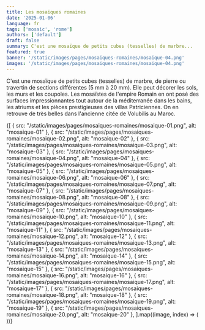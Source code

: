 ```yaml
---
title: Les mosaïques romaines
date: '2025-01-06'
language: fr
tags: ['mosaic', 'rome']
authors: ['default']
draft: false
summary: C'est une mosaïque de petits cubes (tesselles) de marbre...
featured: true
banner: '/static/images/pages/mosaiques-romaines/mosaique-04.png'
images: '/static/images/pages/mosaiques-romaines/mosaique-04.png'
---
```

C'est une mosaïque de petits cubes (tesselles) de marbre, de pierre ou travertin de sections différentes 
(5 mm à 20 mm). Elle peut décorer les sols, les murs et les coupoles. Les mosaïstes de l'empire Romain en ont posé des 
surfaces impressionnantes tout autour de la méditerranée dans les bains, les atriums et les pièces prestigieuses des 
villas Patriciennes. On en retrouve de très belles dans l'ancienne citée de Volubilis au Maroc.

<div className="grid grid-cols-1 md:grid-cols-2 lg:grid-cols-3 gap-2">
  {[
    { src: "/static/images/pages/mosaiques-romaines/mosaique-01.png", alt: "mosaique-01" },
    { src: "/static/images/pages/mosaiques-romaines/mosaique-02.png", alt: "mosaique-02" },
    { src: "/static/images/pages/mosaiques-romaines/mosaique-03.png", alt: "mosaique-03" },
    { src: "/static/images/pages/mosaiques-romaines/mosaique-04.png", alt: "mosaique-04" },
    { src: "/static/images/pages/mosaiques-romaines/mosaique-05.png", alt: "mosaique-05" },
    { src: "/static/images/pages/mosaiques-romaines/mosaique-06.png", alt: "mosaique-06" },
    { src: "/static/images/pages/mosaiques-romaines/mosaique-07.png", alt: "mosaique-07" },
    { src: "/static/images/pages/mosaiques-romaines/mosaique-08.png", alt: "mosaique-08" },
    { src: "/static/images/pages/mosaiques-romaines/mosaique-09.png", alt: "mosaique-09" },
    { src: "/static/images/pages/mosaiques-romaines/mosaique-10.png", alt: "mosaique-10" },
    { src: "/static/images/pages/mosaiques-romaines/mosaique-11.png", alt: "mosaique-11" },
    { src: "/static/images/pages/mosaiques-romaines/mosaique-12.png", alt: "mosaique-12" },
    { src: "/static/images/pages/mosaiques-romaines/mosaique-13.png", alt: "mosaique-13" },
    { src: "/static/images/pages/mosaiques-romaines/mosaique-14.png", alt: "mosaique-14" },
    { src: "/static/images/pages/mosaiques-romaines/mosaique-15.png", alt: "mosaique-15" },
    { src: "/static/images/pages/mosaiques-romaines/mosaique-16.png", alt: "mosaique-16" },
    { src: "/static/images/pages/mosaiques-romaines/mosaique-17.png", alt: "mosaique-17" },
    { src: "/static/images/pages/mosaiques-romaines/mosaique-18.png", alt: "mosaique-18" },
    { src: "/static/images/pages/mosaiques-romaines/mosaique-19.png", alt: "mosaique-19" },
    { src: "/static/images/pages/mosaiques-romaines/mosaique-20.png", alt: "mosaique-20" },
  ].map((image, index) => (
    <div key={index} className="rounded-lg">
      <FancyBoxImage
        src={image.src}
        alt={image.alt}
        width={2912}
        height={1632}
        className="w-full h-full object-cover"
      />
    </div>
  ))}
</div>